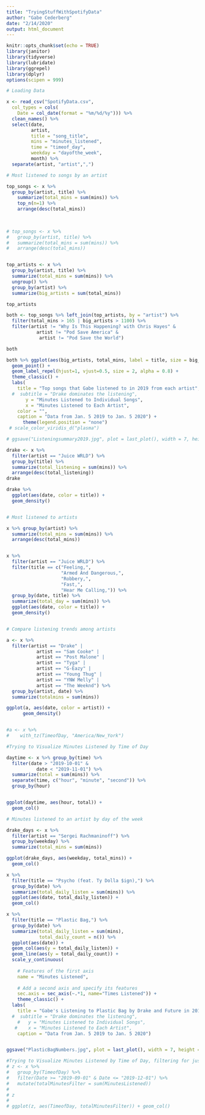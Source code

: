 ```yaml
---
title: "TryingStuffWithSpotifyData"
author: "Gabe Cederberg"
date: "2/14/2020"
output: html_document
---
```


```r
knitr::opts_chunk$set(echo = TRUE)
library(janitor)
library(tidyverse)
library(lubridate)
library(ggrepel)
library(dplyr)
options(scipen = 999)
```

```r
# Loading Data

x <- read_csv("SpotifyData.csv",
  col_types = cols(
    Date = col_date(format = "%m/%d/%y"))) %>% 
  clean_names() %>% 
  select(date,
         artist, 
         title = "song_title",
         mins = "minutes_listened",
         time = "timeof_day",
         weekday = "dayofthe_week",
         month) %>% 
  separate(artist, "artist",",")

# Most listened to songs by an artist

top_songs <- x %>% 
  group_by(artist, title) %>% 
    summarize(total_mins = sum(mins)) %>% 
    top_n(n=1) %>% 
    arrange(desc(total_mins))

  
  
# top_songs <- x %>% 
#   group_by(artist, title) %>% 
#   summarize(total_mins = sum(mins)) %>% 
#   arrange(desc(total_mins))


top_artists <- x %>% 
  group_by(artist, title) %>% 
  summarize(total_mins = sum(mins)) %>% 
  ungroup() %>% 
  group_by(artist) %>% 
  summarize(big_artists = sum(total_mins))

top_artists

both <- top_songs %>% left_join(top_artists, by = "artist") %>% 
  filter(total_mins > 165 | big_artists > 1100) %>% 
  filter(artist != "Why Is This Happening? with Chris Hayes" &
           artist != "Pod Save America" &
            artist != "Pod Save the World")

both

both %>% ggplot(aes(big_artists, total_mins, label = title, size = big_artists, color = artist)) + 
  geom_point() +
  geom_label_repel(hjust=1, vjust=0.5, size = 2, alpha = 0.8) +
  theme_classic() +
  labs(
    title = "Top songs that Gabe listened to in 2019 from each artist",
  #  subtitle = "Drake dominates the listening",
       y = "Minutes Listened to Individual Songs",
       x = "Minutes Listened to Each Artist",
    color = "",
    caption = "Data from Jan. 5 2019 to Jan. 5 2020") +
      theme(legend.position = "none") 
 # scale_color_viridis_d("plasma")

# ggsave("Listeningsummary2019.jpg", plot = last_plot(), width = 7, height = 5)
```


```r
drake <- x %>% 
  filter(artist == "Juice WRLD") %>% 
  group_by(title) %>%
  summarize(total_listening = sum(mins)) %>% 
  arrange(desc(total_listening)) 
drake

drake %>% 
  ggplot(aes(date, color = title)) +
  geom_density()


# Most listened to artists

x %>% group_by(artist) %>% 
  summarize(total_mins = sum(mins)) %>% 
  arrange(desc(total_mins))


x %>% 
  filter(artist == "Juice WRLD") %>% 
  filter(title == c("Feeling,", 
                    "Armed And Dangerous,",
                    "Robbery,",
                    "Fast,",
                    "Hear Me Calling,")) %>% 
  group_by(date, title) %>% 
  summarize(total_day = sum(mins)) %>% 
  ggplot(aes(date, color = title)) +
  geom_density()


# Compare listening trends among artists

a <- x %>% 
  filter(artist == "Drake" |
           artist == "Sam Cooke" |
           artist == "Post Malone" |
           artist == "Tyga" |
           artist == "G-Eazy" |
           artist == "Young Thug" |
           artist == "YNW Melly" |
           artist == "The Weeknd") %>% 
  group_by(artist, date) %>% 
  summarize(totalmins = sum(mins))

ggplot(a, aes(date, color = artist)) +
      geom_density() 


#a <- x %>% 
#    with_tz(TimeofDay, "America/New_York")
```


```r
#Trying to Visualize Minutes Listened by Time of Day

daytime <- x %>% group_by(time) %>% 
  filter(date > "2019-10-01" &
           date < "2019-11-01") %>% 
  summarize(total = sum(mins)) %>% 
  separate(time, c("hour", "minute", "second")) %>% 
  group_by(hour)


ggplot(daytime, aes(hour, total)) +
  geom_col()

```

```r
# Minutes listened to an artist by day of the week

drake_days <- x %>% 
  filter(artist == "Sergei Rachmaninoff") %>% 
  group_by(weekday) %>% 
  summarize(total_mins = sum(mins))

ggplot(drake_days, aes(weekday, total_mins)) +
  geom_col()
```

```r
x %>% 
  filter(title == "Psycho (feat. Ty Dolla $ign),") %>% 
  group_by(date) %>% 
  summarize(total_daily_listen = sum(mins)) %>% 
  ggplot(aes(date, total_daily_listen)) +
  geom_col()

x %>% 
  filter(title == "Plastic Bag,") %>% 
  group_by(date) %>% 
  summarize(total_daily_listen = sum(mins),
            total_daily_count = n()) %>% 
  ggplot(aes(date)) +
  geom_col(aes(y = total_daily_listen)) +
  geom_line(aes(y = total_daily_count)) +
  scale_y_continuous(
    
    # Features of the first axis
    name = "Minutes Listened",
    
    # Add a second axis and specify its features
    sec.axis = sec_axis(~.*1, name="Times Listened")) +
    theme_classic() +
  labs(
    title = "Gabe's Listening to Plastic Bag by Drake and Future in 2019",
  #  subtitle = "Drake dominates the listening",
    #   y = "Minutes Listened to Individual Songs",
   #    x = "Minutes Listened to Each Artist",
    caption = "Data from Jan. 5 2019 to Jan. 5 2020")


ggsave("PlasticBagNumbers.jpg", plot = last_plot(), width = 7, height = 5)

``` 


```r
#Trying to Visualize Minutes Listened by Time of Day, filtering for just EST
# z <- x %>% 
#   group_by(TimeofDay) %>% 
#   filter(Date >= "2019-09-01" & Date <= "2019-12-01") %>% 
#   mutate(totalMinutesFilter = sum(MinutesListened))
# 
# z
# 
# ggplot(z, aes(TimeofDay, totalMinutesFilter)) + geom_col()
```

